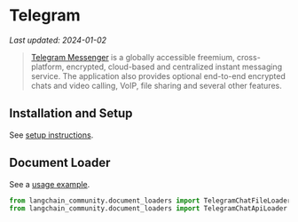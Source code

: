 # Telegram
*Last updated: 2024-01-02*

>[Telegram Messenger](https://web.telegram.org/a/) is a globally accessible freemium, cross-platform, encrypted, cloud-based and centralized instant messaging service. The application also provides optional end-to-end encrypted chats and video calling, VoIP, file sharing and several other features.


## Installation and Setup

See [setup instructions](/docs/integrations/document_loaders/telegram).

## Document Loader

See a [usage example](/docs/integrations/document_loaders/telegram).

```python
from langchain_community.document_loaders import TelegramChatFileLoader
from langchain_community.document_loaders import TelegramChatApiLoader
```
